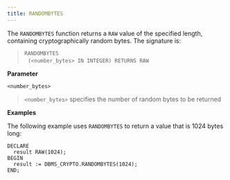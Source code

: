 ```yaml
---
title: RANDOMBYTES
---
```


The `RANDOMBYTES` function returns a `RAW` value of the specified
length, containing cryptographically random bytes. The signature is:

> `RANDOMBYTES`  
>   `(<number_bytes> IN INTEGER) RETURNS RAW`

**Parameter**

`<number_bytes>`

> `<number_bytes>` specifies the number of random bytes to be returned

**Examples**

The following example uses `RANDOMBYTES` to return a value that is 1024
bytes long:

``` text
DECLARE
  result RAW(1024);
BEGIN
  result := DBMS_CRYPTO.RANDOMBYTES(1024);
END;
```
